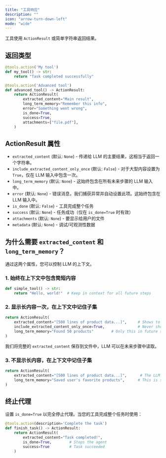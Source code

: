 ```yaml
---
title: "工具响应"
description: ""
icon: "arrow-turn-down-left"
mode: "wide"
---
```


工具使用 `ActionResult` 或简单字符串返回结果。

## 返回类型

```python
@tools.action('My tool')
def my_tool() -> str:
    return "Task completed successfully"

@tools.action('Advanced tool')
def advanced_tool() -> ActionResult:
    return ActionResult(
        extracted_content="Main result",
        long_term_memory="Remember this info",
        error="Something went wrong",
        is_done=True,
        success=True,
        attachments=["file.pdf"],
    )
```

## ActionResult 属性

- `extracted_content` (默认: `None`) - 传递给 LLM 的主要结果，这相当于返回一个字符串。
- `include_extracted_content_only_once` (默认: `False`) - 对于大型内容设置为 `True`，仅在 LLM 输入中包含一次。
- `long_term_memory` (默认: `None`) - 这始终包含在所有未来步骤的 LLM 输入中。
- `error` (默认: `None`) - 错误消息，我们捕获异常并自动设置此项。这始终包含在 LLM 输入中。
- `is_done` (默认: `False`) - 工具完成整个任务
- `success` (默认: `None`) - 任务成功（仅在 `is_done=True` 时有效）
- `attachments` (默认: `None`) - 要显示给用户的文件
- `metadata` (默认: `None`) - 调试/可观测性数据

## 为什么需要 `extracted_content` 和 `long_term_memory`？

通过这两个属性，您可以控制 LLM 的上下文。

### 1. 始终在上下文中包含简短内容

```python
def simple_tool() -> str:
    return "Hello, world!"  # Keep in context for all future steps 
```

### 2. 显示长内容一次，在上下文中记住子集

```python
return ActionResult(
    extracted_content="[500 lines of product data...]",     # Shows to LLM once
    include_extracted_content_only_once=True,               # Never show full output again
    long_term_memory="Found 50 products"        # Only this in future steps
)
```

我们将完整的 `extracted_content` 保存到文件中，LLM 可以在未来步骤中读取。

### 3. 不显示长内容，在上下文中记住子集

```python
return ActionResult(
    extracted_content="[500 lines of product data...]",      # The LLM never sees this because `long_term_memory` overrides it and `include_extracted_content_only_once` is not used
    long_term_memory="Saved user's favorite products",      # This is shown to the LLM in future steps
)
```

## 终止代理

设置 `is_done=True` 以完全停止代理。当您的工具完成整个任务时使用：

```python
@tools.action(description='Complete the task')
def finish_task() -> ActionResult:
    return ActionResult(
        extracted_content="Task completed!",
        is_done=True,        # Stops the agent
        success=True         # Task succeeded 
    )
```
